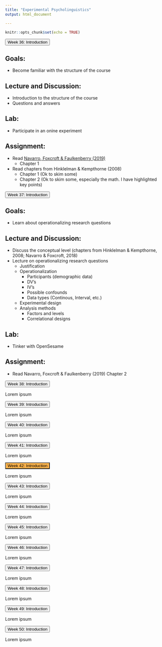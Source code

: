 ```yaml
---
title: "Experimental Psycholinguistics"
output: html_document

---
```

<link rel="stylesheet" type="text/css" href="styles/main.css">
<link rel="stylesheet" type="text/css" href="styles/textfolding.css">


```r
knitr::opts_chunk$set(echo = TRUE)
```

<button type="button" class="collapsible">
Week 36: Introduction
</button>
<div class="content">

## Goals:

- Become familiar with the structure of the course

## Lecture and Discussion:

- Introduction to the structure of the course
- Questions and answers

## Lab:

- Participate in an onine experiment

## Assignment:

- Read <a href="https://learnstatswithjasp.com" target="_blank">Navarro, Foxcroft & Faulkenberry (2019)</a>
  - Chapter 1
- Read chapters from Hinklelman & Kempthorne (2008)
  - Chapter 1 (Ok to skim some)
  - Chapter 2 (Ok to skim some, especially the math. I have highlighted key points)
</div>
<p></p><p></p>




<button type="button" class="collapsible">
Week 37: Introduction
</button>
<div class="content">

## Goals:

- Learn about operationalizing research questions

## Lecture and Discussion:

- Discuss the conceptual level (chapters from Hinklelman & Kempthorne, 2008; Navarro & Foxcroft, 2018)
- Lecture on operationalizing research questions
  - Justification
  - Operationalization
    - Participants (demographic data)
    - DV’s
    - IV’s
    - Possible confounds
    - Data types (Continous, Interval, etc.)
  - Experimental design
  - Analysis methods
    - Factors and levels
    - Correlational designs

## Lab:

- Tinker with OpenSesame

## Assignment:

- Read Navarro, Foxcroft & Faulkenberry (2019) Chapter 2

</div>
<p></p><p></p>





<button type="button" class="collapsible">
Week 38: Introduction
</button>
<div class="content">
Lorem ipsum
</div>
<p></p><p></p>




<button type="button" class="collapsible">
Week 39: Introduction
</button>
<div class="content">
Lorem ipsum
</div>
<p></p><p></p>




<button type="button" class="collapsible">
Week 40: Introduction
</button>
<div class="content">
Lorem ipsum
</div>
<p></p><p></p>




<button type="button" class="collapsible">
Week 41: Introduction
</button>
<div class="content">
Lorem ipsum
</div>
<p></p><p></p>




<button type="button" class="collapsible" style="background-color: #feb24c">
Week 42: Introduction
</button>
<div class="content">
Lorem ipsum
</div>
<p></p><p></p>





<button type="button" class="collapsible">
Week 43: Introduction
</button>
<div class="content">
Lorem ipsum
</div>
<p></p><p></p>




<button type="button" class="collapsible">
Week 44: Introduction
</button>
<div class="content">
Lorem ipsum
</div>
<p></p><p></p>


<button type="button" class="collapsible">
Week 45: Introduction
</button>
<div class="content">
Lorem ipsum
</div>
<p></p><p></p>



<button type="button" class="collapsible">
Week 46: Introduction
</button>
<div class="content">
Lorem ipsum
</div>
<p></p><p></p>



<button type="button" class="collapsible">
Week 47: Introduction
</button>
<div class="content">
Lorem ipsum
</div>
<p></p><p></p>





<button type="button" class="collapsible">
Week 48: Introduction
</button>
<div class="content">
Lorem ipsum
</div>
<p></p><p></p>




<button type="button" class="collapsible">
Week 49: Introduction
</button>
<div class="content">
Lorem ipsum
</div>
<p></p><p></p>



<button type="button" class="collapsible">
Week 50: Introduction
</button>
<div class="content">
Lorem ipsum
</div>
<p></p><p></p>






<script src="styles/textfolding.js"></script>

